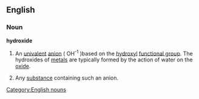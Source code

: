 ==English==
===Noun===
'''hydroxide'''
#{{chemistry}} An [[univalent]] [[anion]] ( OH<sup>-1</sup> )based on the [[hydroxyl]] [[functional group]]. The hydroxides of [[metal]]s are typically formed by the action of water on the [[oxide]].
#Any [[substance]] containing such an anion.
[[Category:English nouns]]